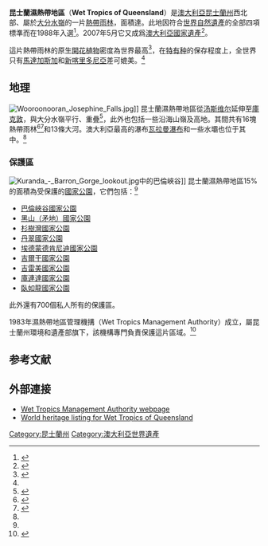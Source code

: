 {{Infobox World Heritage Site
| WHS         = Wet Tropics of Queensland
|zh_name=昆士蘭濕熱帶地區
| Image       = [[Image:Rain_Forest_Daintree_Australia.jpg|350px]]
| imagecaption= [[丹翠國家公園|丹翠國家公園]]的森林
| State Party = 澳大利亞
| Type        = Natural
| criterion_n    = vii, viii, ix, x
| ID          = 486
|Region = 亚洲和太平洋地区
| Year        = 1988
| Session     = 第12屆世界遺產委員會會議
| Link        = http://whc.unesco.org/en/list/486
| child      = 
| map_img= {{Location map many | Australia 
| map_caption = Various groupings of the Wet Tropics of Queensland on the [[Australia|Australia]]n continent
| relief      = 1
| width = 300
| float = right
| label1 = Barron Gorge National Park
  | mark1size = 4
  | pos1 = none 
  | bg1 = 
  | lat1_deg = 16 | lat1_min = 50 | lat1_dir=S
  | lon1_deg = 145 | lon1_min = 39 | lon1_dir=E
| label2 = Black Mountain (Kalkajaka) National Park
  | mark2size = 4
  | pos2 = none
  | bg2 = 
  | lat2_deg = 15 | lat2_min = 40 | lat2_dir=S
  | lon2_deg = 145 | lon2_min = 14 | lon2_dir=E
| label3 = Cedar Bay National Park
  | mark3size = 4
  | pos3 = none
  | bg3 = 
  | lat3_deg = 15 | lat3_min = 47 | lat3_dir=S
  | lon3_deg = 145 | lon3_min = 20 | lon3_dir=E
| label4 = Daintree National Park
  | mark4size = 4
  | pos4 = none
  | bg4 = 
  | lat4_deg = 15 | lat4_min = 58 | lat4_dir=S
  | lon4_deg = 145 | lon4_min = 24 | lon4_dir=E
| label5 = Edmund Kennedy National Park
  | mark5size = 4
  | pos5 = none
  | bg5 = 
  | lat5_deg = 18 | lat5_min = 03 | lat5_dir=S
  | lon5_deg = 146 | lon5_min = 02 | lon5_dir=E
| label6 = Girringun National Park
  | mark6size = 4
  | pos6 = none
  | bg6 = 
  | lat6_deg = 18 | lat6_min = 05 | lat6_dir=S
  | lon6_deg = 145 | lon6_min = 36 | lon6_dir=E
| label7 = Kirrama National Park
  | mark7size = 4
  | pos7 = none
  | bg7 = 
  | lat7_deg = 18 | lat7_min = 27 | lat7_dir=S
  | lon7_deg = 144 | lon7_min = 57 | lon7_dir=E
| label8 = Kuranda National Park  
| mark8size = 4
  | pos8 = none
  | bg8 = 
  | lat8_deg = 16 | lat8_min = 46 | lat8_dir=S
  | lon8_deg = 145 | lon8_min = 35 | lon8_dir=E
| label9 = Wooroonooran National Park
  | mark9size = 4
  | pos9 = none
  | bg9 = 
  | lat9_deg = 17 | lat9_min = 09 | lat9_dir=S
  | lon9_deg = 145 | lon9_min = 48 | lon9_dir=E
}}
}}

'''昆士蘭濕熱帶地區'''（'''Wet Tropics of Queensland'''）是[[澳大利亞|澳大利亞]][[昆士蘭州|昆士蘭州]]西北部、屬於[[大分水嶺|大分水嶺]]的一片[[熱帶雨林|熱帶雨林]]，面積達{{convert|8940|km2}}。此地因符合[[世界自然遺產|世界自然遺產]]的全部四項標準而在1988年入選<ref name="rtr">{{cite web |url=http://www.wettropics.gov.au/site/user-assets/docs/RepairingRainforest2.pdf |title=Wet Tropics Overview |author=Steve Goosen & Nigel I. J. Tucker |date=1995 |work=Repairing the Rainforest: Theory and Practice of Rainforest Re-establishment in North Queensland's Wet Tropics |publisher=Wet Tropics Management Authority |accessdate=21 March 2013 |archive-date=2017-04-02 |archive-url=https://web.archive.org/web/20170402191823/http://wettropics.gov.au/site/user-assets/docs/RepairingRainforest2.pdf |dead-url=yes }}</ref>。2007年5月它又成爲[[澳大利亞國家遺產|澳大利亞國家遺產]]<ref name=ANHL>{{cite web |title=Wet Tropics of Queensland |publisher=Department of the Environment, Water, Heritage and the Arts |url=http://www.environment.gov.au/heritage/places/world/wet-tropics/index.html |accessdate=2010-06-18 |archive-date=2013-09-21 |archive-url=https://web.archive.org/web/20130921061607/http://www.environment.gov.au/heritage/places/world/wet-tropics/index.html |dead-url=no }}</ref>。

這片熱帶雨林的原生[[開花植物|開花植物]]密度為世界最高<ref name="dermwt">{{cite web |url=http://www.nprsr.qld.gov.au/world-heritage-areas/wet-tropics/index.html |title=Wet Tropics |date=14 May 2012 |publisher=Department of National Parks, Recreation, Sport and Racing |accessdate=21 March 2013 |archive-date=2016-07-15 |archive-url=https://web.archive.org/web/20160715043838/http://www.nprsr.qld.gov.au/world-heritage-areas/wet-tropics/index.html |dead-url=yes }}</ref>，在[[特有种|特有种]]的保存程度上，全世界只有[[馬達加斯加|馬達加斯加]]和[[新喀里多尼亞|新喀里多尼亞]]差可媲美。<ref name="rtr"/>

==地理==
[[File:Wooroonooran_Josephine_Falls.jpg|thumb]]]]
昆士蘭濕熱帶地區從[[汤斯维尔|汤斯维尔]]延伸至[[庫克敦|庫克敦]]，與大分水嶺平行、重疊<ref name="explore">{{cite book |title=Australia's National and Marine Parks: Queensland |last=Reid |first=Greg |authorlink= |year=2004 |publisher=Macmillan Education Australia |location=[[South_Yarra,_Victoria|South Yarra, Victoria]] |isbn=0-7329-9053-X |page=13 }}</ref>，此外也包括一些沿海山嶺及高地。其間共有16塊熱帶雨林<ref name="eofe">{{cite encyclopedia |year=2012 |title=Queensland tropical rainforests |encyclopedia=Encyclopedia of Earth |publisher=Environmental Information Coalition, National Council for Science and the Environment }}</ref><ref name="swt">{{cite book |title=Securing the Wet Tropics?: A Retrospective on Managing Australia's Tropical Rainforests |last=McDonald |first=Geoff |author2=Marcus B. Lane |year=2000 |publisher=Federation Press |isbn=1862873496 |pages=17–19 |url=http://books.google.com.au/books?id=N9UshWGGUAIC |accessdate=3 December 2012 |archive-date=2015-05-12 |archive-url=https://web.archive.org/web/20150512010036/http://books.google.com.au/books?id=N9UshWGGUAIC |dead-url=no }}</ref>和13條大河。澳大利亞最高的瀑布[[瓦拉曼瀑布|瓦拉曼瀑布]]和一些水壩也位于其中。<ref name="swt"/>
===保護區===
[[Image:Kuranda_-_Barron_Gorge_lookout.jpg|thumb]]中的巴倫峽谷]]
昆士蘭濕熱帶地區15%的面積為受保護的[[國家公園|國家公園]]，它們包括：<ref name="eofe"/>
* [[巴倫峽谷國家公園|巴倫峽谷國家公園]]
* [[黑山（矛地）國家公園|黑山（矛地）國家公園]]
* [[杉樹灣國家公園|杉樹灣國家公園]]
* [[丹翠國家公園|丹翠國家公園]]
* [[埃德蒙德肯尼迪國家公園|埃德蒙德肯尼迪國家公園]]
* [[吉爾干國家公園|吉爾干國家公園]]
* [[吉雷美國家公園|吉雷美國家公園]]
* [[庫連達國家公園|庫連達國家公園]]
* [[臥如龍國家公園|臥如龍國家公園]]
此外還有700個私人所有的保護區。

1983年濕熱帶地區管理機搆（Wet Tropics Management Authority）成立，屬昆士蘭州環境和遺產部旗下，該機構專門負責保護這片區域。<ref name="wtma">{{cite web |url=http://www.wettropics.gov.au/wet-tropics-management-authority |title=Wet Tropics Management Authority |publisher=Wet Tropics Management Authority |accessdate=24 March 2013 |archive-date=2016-11-11 |archive-url=https://web.archive.org/web/20161111131516/http://wettropics.gov.au/wet-tropics-management-authority |dead-url=no }}</ref> 
==参考文献==


{{Reflist|2}}

==外部連接==
{{commons category}}
* [http://www.wettropics.gov.au/ Wet Tropics Management Authority webpage]{{Wayback|url=http://www.wettropics.gov.au/ |date=20161013095628 }}
* [http://environment.gov.au/heritage/places/world/wet-tropics/index.html World heritage listing for Wet Tropics of Queensland]{{Wayback|url=http://environment.gov.au/heritage/places/world/wet-tropics/index.html |date=20130921061607 }}

{{澳大利亚世界遗产}}

{{coord|17|30|S|145|45|E|display=title}}

[[Category:昆士蘭州|Category:昆士蘭州]]
[[Category:澳大利亞世界遺產|Category:澳大利亞世界遺產]]